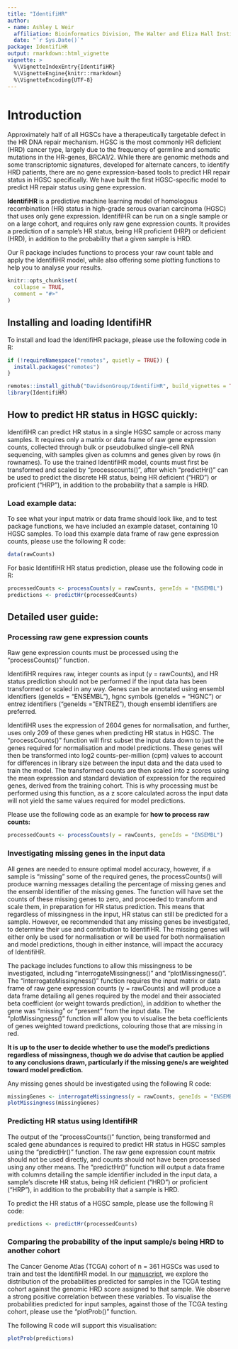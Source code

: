```yaml
---
title: "IdentifiHR"
author: 
- name: Ashley L Weir
  affiliation: Bioinformatics Division, The Walter and Eliza Hall Institute
  date: "`r Sys.Date()`"
package: IdentifiHR
output: rmarkdown::html_vignette
vignette: >
  %\VignetteIndexEntry{IdentifiHR}
  %\VignetteEngine{knitr::rmarkdown}
  %\VignetteEncoding{UTF-8}
---
```


# Introduction

Approximately half of all HGSCs have a therapeutically targetable defect in the HR DNA repair mechanism. HGSC is the most commonly HR deficient (HRD) cancer type, largely due to the frequency of germline and somatic mutations in the HR-genes, BRCA1/2. While there are genomic methods and some transcriptomic signatures, developed for alternate cancers, to identify HRD patients, there are no gene expression-based tools to predict HR repair status in HGSC specifically. We have built the first HGSC-specific model to predict HR repair status using gene expression.

**IdentifiHR** is a predictive machine learning model of homologous recombination (HR) status in high-grade serous ovarian carcinoma (HGSC) that uses only gene expression. IdentifiHR can be run on a single sample or on a large cohort, and requires only raw gene expression counts. It provides a prediction of a sample's HR status, being HR proficient (HRP) or deficient (HRD), in addition to the probability that a given sample is HRD. 

Our R package includes functions to process your raw count table and apply the IdentifiHR model, while also offering some plotting functions to help you to analyse your results.

```r
knitr::opts_chunk$set(
  collapse = TRUE,
  comment = "#>"
)
```

## Installing and loading IdentifiHR

To install and load the IdentifiHR package, please use the following code in R:

```r
if (!requireNamespace("remotes", quietly = TRUE)) {
  install.packages("remotes")
}
```

```r

remotes::install_github("DavidsonGroup/IdentifiHR", build_vignettes = TRUE)
library(IdentifiHR)

```

## How to predict HR status in HGSC quickly:

IdentifiHR can predict HR status in a single HGSC sample or across many samples. It requires only a matrix or data frame of raw gene expression counts, collected through bulk or pseudobulked single-cell RNA sequencing, with samples given as columns and genes given by rows (in rownames). To use the trained IdentifiHR model, counts must first be transformed and scaled by "processcounts()", after which "predictHr()" can be used to predict the discrete HR status, being HR deficient ("HRD") or proficient ("HRP"), in addition to the probability that a sample is HRD. 

### Load example data: 

To see what your input matrix or data frame should look like, and to test  package functions, we have included an example dataset, containing 10 HGSC samples.
To load this example data frame of raw gene expression counts, please use the following R code:

```r
data(rawCounts)
```

For basic IdentifiHR HR status prediction, please use the following code in R:

```r
processedCounts <- processCounts(y = rawCounts, geneIds = "ENSEMBL")
predictions <- predictHr(processedCounts)
```

## Detailed user guide:

### Processing raw gene expression counts

Raw gene expression counts must be processed using the "processCounts()" function. 

IdentifiHR requires raw, integer counts as input (y = rawCounts), and HR status prediction should not be performed if the input data has been transformed or scaled in any way. Genes can be annotated using ensembl identifiers (geneIds = "ENSEMBL"), hgnc symbols (geneIds = "HGNC") or entrez identifiers ("geneIds = "ENTREZ"), though ensembl identifiers are preferred. 

IdentifiHR uses the expression of 2604 genes for normalisation, and further, uses only 209 of these genes when predicting HR status in HGSC.  The "processCounts()" function will first subset the input data down to just the genes required for normalisation and model predictions. These genes will then be transformed into log2 counts-per-million (cpm) values to account for differences in library size between the input data and the data used to train the model. The transformed counts are then scaled into z scores using the mean expression and standard deviation of expression for the required genes, derived from the training cohort. This is why processing must be performed using this function, as a z score calculated across the input data will not yield the same values required for model predictions. 

Please use the following code as an example for **how to process raw counts:**

```r
processedCounts <- processCounts(y = rawCounts, geneIds = "ENSEMBL")
```

### Investigating missing genes in the input data

All genes are needed to ensure optimal model accuracy, however, if a sample is "missing" some of the required genes, the processCounts() will produce warning messages detailing the percentage of missing genes and the ensembl identifier of the missing genes. The function will have set the counts of these missing genes to zero, and proceeded to transform and scale them, in preparation for HR status prediction. This means that regardless of missingness in the input, HR status can still be predicted for a sample. However, ee recommended that any missing genes be investigated, to determine their use and contribution to IdentifiHR. The missing genes will either only be used for normalisation or will be used for both normalisation and model predictions, though in either instance, will impact the accuracy of IdentifiHR.

The package includes functions to allow this missingness to be investigated, including "interrogateMissingness()" and "plotMissingness()". The "interrogateMissingness()" function requires the input matrix or data frame of raw gene expression counts (y = rawCounts) and will produce a data frame detailing all genes required by the model and their associated beta coefficient (or weight towards prediction), in addition to whether the gene was "missing" or "present" from the input data. The "plotMissingness()" function will allow you to visualise the beta coefficients of genes weighted toward predictions, colouring those that are missing in red. 

**It is up to the user to decide whether to use the model's predictions regardless of missingness, though we do advise that caution be applied to any conclusions drawn, particularly if the missing gene/s are weighted toward model prediction.**

Any missing genes should be investigated using the following R code:

```r
missingGenes <- interrogateMissingness(y = rawCounts, geneIds = "ENSEMBL")
plotMissingness(missingGenes)
```

### Predicting HR status using IdentifiHR

The output of the "processCounts()" function, being transformed and scaled gene abundances is required to predict HR status in HGSC samples using the "predictHr()" function. The raw gene expression count matrix should not be used directly, and counts should not have been processed using any other means. The "predictHr()" function will output a data frame with columns detailing the sample identifier included in the input data, a sample's discrete HR status, being HR deficient ("HRD") or proficient ("HRP"), in addition to the probability that a sample is HRD.

To predict the HR status of a HGSC sample, please use the following R code:

```r
predictions <- predictHr(processedCounts)
```

### Comparing the probability of the input sample/s being HRD to another cohort

The Cancer Genome Atlas (TCGA) cohort of n = 361 HGSCs was used to train and test the IdentifiHR model. In our [manuscript](https://www.biorxiv.org/content/10.1101/2024.08.15.608185v1), we explore the distribution of the probabilities predicted for samples in the TCGA testing cohort against the genomic HRD score assigned to that sample. We observe a strong positive correlation between these variables. To visualise the probabilities predicted for input samples, against those of the TCGA testing cohort, please use the "plotProb()" function. 

The following R code will support this visualisation:

```r
plotProb(predictions)
```
